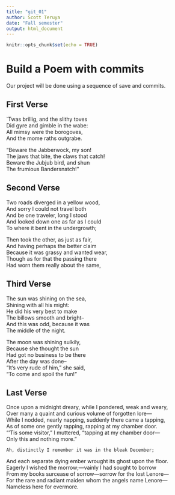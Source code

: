 ---
title: "git_01"
author: Scott Teruya
date: "Fall semester"
output: html_document
---

```{r setup, include=FALSE}
knitr::opts_chunk$set(echo = TRUE)
```
# Build a Poem with commits
Our project will be done using a sequence of save and commits.

## First Verse 
`Twas brillig, and the slithy toves    
  Did gyre and gimble in the wabe:     
All mimsy were the borogoves,    
  And the mome raths outgrabe.    

"Beware the Jabberwock, my son!    
  The jaws that bite, the claws that catch!    
Beware the Jubjub bird, and shun    
  The frumious Bandersnatch!"   

## Second Verse
Two roads diverged in a yellow wood,    
And sorry I could not travel both    
And be one traveler, long I stood    
And looked down one as far as I could    
To where it bent in the undergrowth;     

Then took the other, as just as fair,    
And having perhaps the better claim    
Because it was grassy and wanted wear,    
Though as for that the passing there    
Had worn them really about the same,    


## Third Verse
The sun was shining on the sea,     
   Shining with all his might:    
He did his very best to make     
   The billows smooth and bright--     
And this was odd, because it was    
   The middle of the night.    

The moon was shining sulkily,     
   Because she thought the sun    
Had got no business to be there     
   After the day was done--     
“It’s very rude of him," she said,    
   “To come and spoil the fun!”    

## Last Verse
Once upon a midnight dreary, while I pondered, weak and weary,     
Over many a quaint and curious volume of forgotten lore—     
    While I nodded, nearly napping, suddenly there came a tapping,     
As of some one gently rapping, rapping at my chamber door.     
“’Tis some visitor,” I muttered, “tapping at my chamber door—     
            Only this and nothing more.”     

    Ah, distinctly I remember it was in the bleak December;     
And each separate dying ember wrought its ghost upon the floor.     
    Eagerly I wished the morrow;—vainly I had sought to borrow     
    From my books surcease of sorrow—sorrow for the lost Lenore—     
For the rare and radiant maiden whom the angels name Lenore—     
            Nameless here for evermore.     

